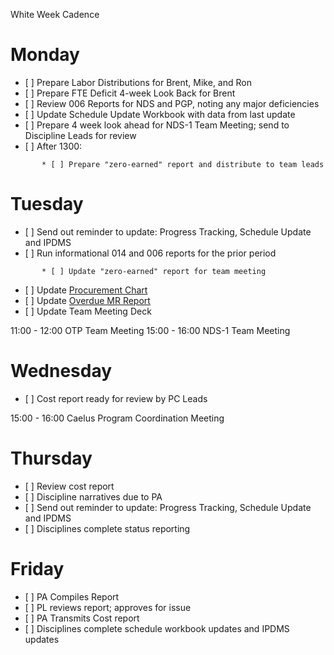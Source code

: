 White Week Cadence

= Monday =
* [ ] Prepare Labor Distributions for Brent, Mike, and Ron
* [ ] Prepare FTE Deficit 4-week Look Back for Brent
* [ ] Review 006 Reports for NDS and PGP, noting any major deficiencies
* [ ] Update Schedule Update Workbook with data from last update
* [ ] Prepare 4 week look ahead for NDS-1 Team Meeting; send to Discipline Leads for review
* [ ] After 1300:
        * [ ] Prepare "zero-earned" report and distribute to team leads

= Tuesday =
* [ ] Send out reminder to update: Progress Tracking, Schedule Update and IPDMS 
* [ ] Run informational 014 and 006 reports for the prior period
        * [ ] Update "zero-earned" report for team meeting
* [ ] Update [[file:///S:/Caelus/106726/Project Controls/Davis/Procurement Chart.xlsx|Procurement Chart]]
* [ ] Update [[file:///F:/106726/106726 - NDS-1 - Overdue MRs.xlsx|Overdue MR Report]]
* [ ] Update Team Meeting Deck

11:00 - 12:00 OTP Team Meeting
15:00 - 16:00 NDS-1 Team Meeting

= Wednesday =
* [ ] Cost report ready for review by PC Leads

15:00 - 16:00 Caelus Program Coordination Meeting

= Thursday =
* [ ] Review cost report
* [ ] Discipline narratives due to PA
* [ ] Send out reminder to update: Progress Tracking, Schedule Update and IPDMS 
* [ ] Disciplines complete status reporting

= Friday =
* [ ] PA Compiles Report
* [ ] PL reviews report; approves for issue
* [ ] PA Transmits Cost report
* [ ] Disciplines complete schedule workbook updates and IPDMS updates
